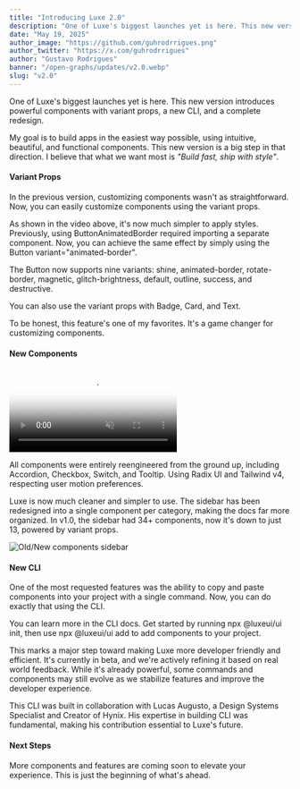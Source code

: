 ```yaml
---
title: "Introducing Luxe 2.0"
description: "One of Luxe's biggest launches yet is here. This new version introduces powerful components with variant props, a new CLI, and a complete redesign."
date: "May 19, 2025"
author_image: "https://github.com/guhrodrrigues.png"
author_twitter: "https://x.com/guhrodrrigues"
author: "Gustavo Rodrigues"
banner: "/open-graphs/updates/v2.0.webp"
slug: "v2.0"
---
```


<div className="max-w-2xl mx-auto space-y-12">

<div className="space-y-4">

One of Luxe's biggest launches yet is here. This new version introduces powerful components with variant props, a new CLI, and a complete redesign.

My goal is to build apps in the easiest way possible, using intuitive, beautiful, and functional components. This new version is a big step in that direction. I believe that what we want most is _"Build fast, ship with style"_.

</div>

<div className="space-y-4">

#### Variant Props

In the previous version, customizing components wasn't as straightforward. Now, you can easily customize components using the <CodeHighlight>variant</CodeHighlight> props.

<div className="w-full h-[400px] rounded-xl border border-border dark:border-neutral-900 mt-6 mb-8" />

As shown in the video above, it's now much simpler to apply styles. Previously, using <CodeHighlight>ButtonAnimatedBorder</CodeHighlight> required importing a separate component. Now, you can achieve the same effect by simply using the <CodeHighlight>Button variant="animated-border"</CodeHighlight>.

The <CodeHighlight>Button</CodeHighlight> now supports nine variants: <CodeHighlight>shine</CodeHighlight>, <CodeHighlight>animated-border</CodeHighlight>, <CodeHighlight>rotate-border</CodeHighlight>, <CodeHighlight>magnetic</CodeHighlight>, <CodeHighlight>glitch-brightness</CodeHighlight>, <CodeHighlight>default</CodeHighlight>, <CodeHighlight>outline</CodeHighlight>, <CodeHighlight>success</CodeHighlight>, and <CodeHighlight>destructive</CodeHighlight>.

You can also use the <CodeHighlight>variant</CodeHighlight> props with <Link href="/ui/badge">Badge</Link>, <Link href="/ui/card">Card</Link>, and <Link href="/ui/text">Text</Link>.

To be honest, this feature's one of my favorites. It's a game changer for customizing components.

</div>

<div className="space-y-4">

#### New Components 

<div className="relative w-full h-[400px] rounded-xl border border-transparent dark:border-neutral-900 mt-6 mb-8 overflow-hidden">

<video src="/videos/v2.0/new-components.mp4" className="absolute inset-0 size-full object-cover rounded-[inherit]" poster="/images/v2.0/new-components.jpg" autoPlay muted loop playsInline />

</div>

All components were entirely reengineered from the ground up, including <Link href="/ui/accordion">Accordion</Link>, <Link href="/ui/checkbox">Checkbox</Link>, <Link href="/ui/switch">Switch</Link>, and <Link href="/ui/tooltip">Tooltip</Link>. Using <Link href="https://radix-ui.com/primitives" isExternal>Radix UI</Link> and <Link href="https://tailwindcss.com" isExternal>Tailwind v4</Link>, respecting user motion preferences.

Luxe is now much cleaner and simpler to use. The sidebar has been redesigned into a single component per category, making the docs far more organized. In v1.0, the sidebar had 34+ components, now it's down to just 13, powered by <CodeHighlight>variant</CodeHighlight> props.

<div className="overflow-hidden border border-transparent dark:border-neutral-900 rounded-2xl mt-8 mb-10">

<Image src="/images/v2.0/sidebar.png" alt="Old/New components sidebar" width={1920} height={1000} />

</div>

</div>

<div className="space-y-4 pt-1.5">

#### New CLI

One of the most requested features was the ability to copy and paste components into your project with a single command. Now, you can do exactly that using the CLI.

<div className="w-full h-[400px] rounded-xl border border-border dark:border-neutral-900 my-8" />

You can learn more in the <Link href="/ui/cli">CLI docs</Link>. Get started by running <CodeHighlight>npx @luxeui/ui init</CodeHighlight>, then use <CodeHighlight>npx @luxeui/ui add</CodeHighlight> to add components to your project.

This marks a major step toward making Luxe more developer friendly and efficient. It's currently in beta, and we're actively refining it based on real world feedback. While it's already powerful, some commands and components may still evolve as we stabilize features and improve the developer experience.

This CLI was built in collaboration with <Link href="https://x.com/lucasaugustsof" isExternal>Lucas Augusto</Link>, a Design Systems Specialist and Creator of <Link href="https://github.com/lucasaugustsof/hynix" isExternal>Hynix</Link>. His expertise in building CLI was fundamental, making his contribution essential to Luxe's future.

</div>

<div className="space-y-4">

#### Next Steps

More components and features are coming soon to elevate your experience. This is just the beginning of what's ahead.

</div>

</div>